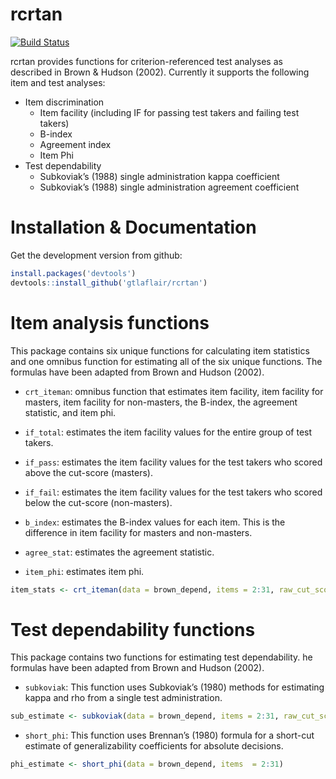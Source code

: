 # rcrtan

[![Build Status](https://travis-ci.org/gtlaflair/rcrtan.svg?branch=master)](https://travis-ci.org/gtlaflair/rcrtan)

rcrtan provides functions for criterion-referenced test analyses as described in Brown & Hudson (2002). Currently it supports the following item and test analyses:

* Item discrimination
     + Item facility (including IF for passing test takers and failing test takers)
     + B-index
     + Agreement index
     + Item Phi
  
* Test dependability
     + Subkoviak's (1988) single administration kappa coefficient
     + Subkoviak's (1988) single administration agreement coefficient

# Installation & Documentation

Get the development version from github:

```R
install.packages('devtools')
devtools::install_github('gtlaflair/rcrtan')
```
# Item analysis functions

This package contains six unique functions for calculating item statistics and one omnibus function for estimating all of the six unique functions. The formulas have been adapted from Brown and Hudson (2002).

* `crt_iteman`: omnibus function that estimates item facility, item facility for masters, item facility for non-masters, the B-index, the agreement statistic, and item phi.

* `if_total`: estimates the item facility values for the entire group of test takers.

<!-- _k_ is the total number of dichotomously score items on a test.  -->

<!-- $$\frac{\sum_{i=1}^k X_{i}}{k}$$ -->

* `if_pass`: estimates the item facility values for the test takers who scored above the cut-score (masters).

<!-- $$if\_pass = \frac{\sum_{i=1}^k X_{i_{masters}}}{k}$$ -->

* `if_fail`: estimates the item facility values for the test takers who scored below the cut-score (non-masters).

<!-- $$if\_fail = \frac{\sum_{i=1}^k X_{i_{non-masters}}}{k}$$ -->

* `b_index`: estimates the B-index values for each item. This is the difference in item facility for masters and non-masters.

<!-- $$b\_index = if\_pass - if\_fail$$ -->

* `agree_stat`: estimates the agreement statistic. 

<!-- _P_~iT~ is the proportion ot test takers who passed the test and answered the item correctly. _Q_~i~ is the propotion of test takers who answered the item incorrectly. _P_~T~ is the proportion of test takers who passed the test. -->

<!-- $$agree\_stat = 2 * P_{iT} + Q_{i} - P_{T}$$ -->

* `item_phi`: estimates item phi. 

<!-- _P_~iT~ is the proportion ot test takers who passed the test and answered the item correctly. _P_~i~ is the proportion of test takers who answered the item correctly. _P_~T~ is the proportion of test takers who passed the test. _Q_~i~ is the proportion of test takers who answered the item incorrectly. _Q_~T~ is the proportion of examinees who failed the test. -->

<!-- $$item\_phi = P_{iT} - P_{i} * P_{T} /  \sqrt{P_{i} * Q_{i} * P_{T} * Q_{T}}$$ -->

```r
item_stats <- crt_iteman(data = brown_depend, items = 2:31, raw_cut_score = 21, scale = 'raw')
```

# Test dependability functions

This package contains two functions for estimating test dependability. he formulas have been adapted from Brown and Hudson (2002).

* `subkoviak`: This function uses Subkoviak's (1980) methods for estimating kappa and rho from a single test administration.

<!-- _z_ is the standardized cut-score. _c_ is the raw cut-score. _M_ is the mean of the raw test scores. _S_ is the standard deviation of the raw test scores, and 0.5 is a constant adjustment factor. This function uses the _z_ cut-score and an estimate of coefficient reliability, both rounded to the nearest $\frac{1}{10}$, in order to look up the single-test administration $\kappa$ and $\rho$ estimates. -->

<!-- $$ z = \frac{c - 0.5 - M}{S} $$ -->

```r
sub_estimate <- subkoviak(data = brown_depend, items = 2:31, raw_cut_score = 21, look_up = FALSE)

```

* `short_phi`: This function uses Brennan's (1980) formula for a short-cut estimate of generalizability coefficients for absolute decisions. 

<!-- _n_ is the number of test takers. _k_ is the number of items on the test. _M_~p~ is the mean of the total scores divided by the number of items. _S_~p~^2^ is the variance of the total scores divided by the number of items. $\alpha$ is the coefficient alpha reliability estimate. -->

<!-- $$ \phi = \frac{\frac{n * S_{p}^2}{n - 1} * \alpha}{\frac{n * S_{p}^2}{n - 1} * \alpha + \frac{M_{p} * (1 - M_{p}) - S_{p}^2}{k-1}}$$ -->

```r
phi_estimate <- short_phi(data = brown_depend, items  = 2:31)
```
